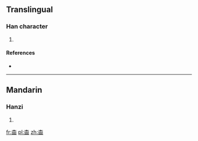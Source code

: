 ==Translingual==

===Han character===
{{Han char|rn=75|rad=木|as=09|sn=13|four=|canj=DRRR,XDRRR}}

# {{defn|Han|sort=木09}}

====References====
* {{Han ref|kx=0538.360|dkj=15116|hdz=21250.070|uh=694D|ud=26957}}

----

==Mandarin==

===Hanzi===
{{cmn-hanzi|pin=[[běn]] ([[ben3]])|wg=pen<sup>3</sup>}}

# {{defn|lang=cmn|sort=木09}}

[[fr:楍]]
[[pl:楍]]
[[zh:楍]]